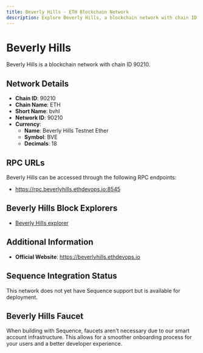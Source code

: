 ```yaml
--- 
title: Beverly Hills - ETH Blockchain Network
description: Explore Beverly Hills, a blockchain network with chain ID 90210. Learn about its native currency, Beverly Hills Testnet Ether, and how to interact with the network.
---
```


# Beverly Hills

Beverly Hills is a blockchain network with chain ID 90210.

## Network Details

- **Chain ID**: 90210
- **Chain Name**: ETH
- **Short Name**: bvhl
- **Network ID**: 90210
- **Currency**: 
  - **Name**: Beverly Hills Testnet Ether
  - **Symbol**: BVE
  - **Decimals**: 18

## RPC URLs

Beverly Hills can be accessed through the following RPC endpoints:

- https://rpc.beverlyhills.ethdevops.io:8545

## Beverly Hills Block Explorers

- [Beverly Hills explorer](https://explorer.beverlyhills.ethdevops.io)

## Additional Information

- **Official Website**: https://beverlyhills.ethdevops.io

## Sequence Integration Status

This network does not yet have Sequence support but is available for deployment.

## Beverly Hills Faucet

When building with Sequence, faucets aren't necessary due to our smart account infrastructure. This allows for a smoother onboarding process for your users and a better developer experience.
